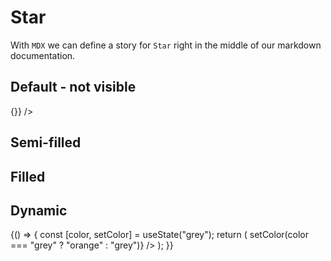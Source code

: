 

<Meta title="Design system|Star" component={Star} />

# Star

With `MDX` we can define a story for `Star` right in the middle of our markdown documentation.

## Default - not visible

<Story name="default">
  <Star
    id="Default"
    color={"orange"}
    remainderRatio={0}
    {...attributes}
    {...actions}
    onClick={() => {}}
  />
</Story>

## Semi-filled

<Story name="semi-filled">
  <Star
    id="Semi-filled"
    color={"orange"}
    remainderRatio={0.5}
    {...attributes}
    {...actions}
  />
</Story>

## Filled

<Story name="filled">
  <Star
    id="Filled"
    color={"orange"}
    remainderRatio={1}
    {...attributes}
    {...actions}
  />
</Story>

## Dynamic

<Story name="dynamic">
  {() => {
    const [color, setColor] = useState("grey");
    return (
      <Star
        id="Dynamic"
        color={color}
        remainderRatio={1}
        {...attributes}
        {...actions}
        onClick={() => setColor(color === "grey" ? "orange" : "grey")}
      />
    );
  }}
</Story>
